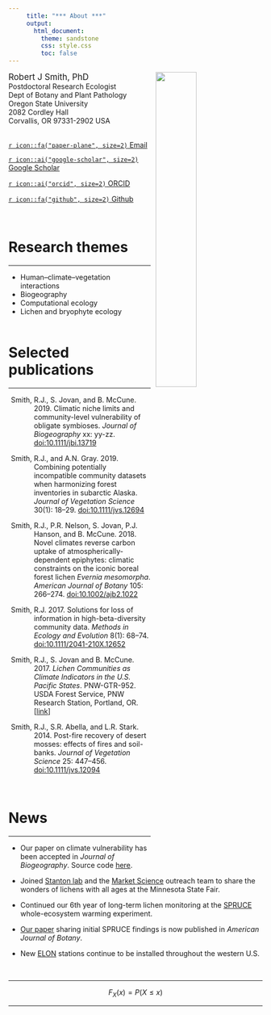 ```yaml
---
     title: "*** About ***"
     output:
       html_document:
         theme: sandstone
         css: style.css
         toc: false
---
```

<img src="images/rjs.png" style="border:0; margin-right: 10px; margin-left: 10px" align="right" width="40%" alt="">

<span style='font-size: 1.2em;'>Robert J Smith, PhD</span>  
Postdoctoral Research Ecologist  
Dept of Botany and Plant Pathology  
Oregon State University  
2082 Cordley Hall  
Corvallis, OR 97331-2902 USA  
\  

[`r icon::fa("paper-plane", size=2)` Email](smithr2@oregonstate.edu){target="_blank"}

[`r icon::ai("google-scholar", size=2)` Google Scholar ](http://scholar.google.com/citations?user=YkwN1lAAAAAJ){target="_blank"}

[`r icon::ai("orcid", size=2)` ORCID](http://orcid.org/0000-0001-5085-634X){target="_blank"}

[`r icon::fa("github", size=2)` Github ](https://github.com/phytomosaic/){target="_blank"}

\  
\  

# Research themes
******  

- Human–climate–vegetation interactions  
- Biogeography  
- Computational ecology  
- Lichen and bryophyte ecology  
\  

# Selected publications
******  

<p style="padding-left:10%; text-indent:-10%;">
Smith, R.J., S. Jovan, and B. McCune. 2019. Climatic niche limits and community-level vulnerability of obligate symbioses. *Journal of Biogeography* xx: yy-zz. [doi:10.1111/jbi.13719](doi.org/10.1111/jbi.13719){target="_blank"}</p>

<p style="padding-left:10%; text-indent:-10%;">
Smith, R.J., and A.N. Gray. 2019. Combining potentially incompatible community datasets when harmonizing forest inventories in subarctic Alaska. *Journal of Vegetation Science* 30(1): 18–29. [doi:10.1111/jvs.12694](doi.org/10.1111/jvs.12694){target="_blank"}</p>

<p style="padding-left:10%; text-indent:-10%;">
Smith, R.J., P.R. Nelson, S. Jovan, P.J. Hanson, and B. McCune. 2018. Novel climates reverse carbon uptake of atmospherically-dependent epiphytes: climatic constraints on the iconic boreal forest lichen *Evernia mesomorpha*. *American Journal of Botany* 105: 266–274. [doi:10.1002/ajb2.1022](doi.org/10.1002/ajb2.1022){target="_blank"}</p>

<p style="padding-left:10%; text-indent:-10%;">
Smith, R.J. 2017. Solutions for loss of information in high-beta-diversity community data. *Methods in Ecology and Evolution* 8(1): 68–74. [doi:10.1111/2041-210X.12652](doi.org/10.1111/2041-210X.12652){target="_blank"}</p>

<p style="padding-left:10%; text-indent:-10%;">
Smith, R.J., S. Jovan and B. McCune. 2017. *Lichen Communities as Climate Indicators in the U.S. Pacific States*. PNW-GTR-952. USDA Forest Service, PNW Research Station, Portland, OR. [[link](https://www.fs.usda.gov/treesearch/pubs/54532)]</p>

<p style="padding-left:10%; text-indent:-10%;">
Smith, R.J., S.R. Abella, and L.R. Stark. 2014. Post-fire recovery of desert mosses: effects of fires and soil-banks. *Journal of Vegetation Science* 25: 447–456. [doi:10.1111/jvs.12094](doi.org/10.1111/jvs.12094){target="_blank"}</p>
\  

# News
******  

- Our paper on climate vulnerability has been accepted in *Journal of Biogeography*. Source code [here](https://github.com/phytomosaic/vuln){target="_blank"}.  

- Joined [Stanton lab](https://cbs.umn.edu/contacts/daniel-stanton-0){target="_blank"} and the [Market Science](https://cbs.umn.edu/market-science/about){target="_blank"} outreach team to share the wonders of lichens with all ages at the Minnesota State Fair.  

- Continued our 6th year of long-term lichen monitoring at the [SPRUCE](https://mnspruce.ornl.gov){target="_blank"} whole-ecosystem warming experiment.  

- [Our paper](doi:10.1002/ajb2.1022){target="_blank"} sharing initial SPRUCE findings is now published in *American Journal of Botany*.  

- New [ELON](https://elonpreview.weebly.com/){target="_blank"} stations continue to be installed throughout the western U.S.  

\  

******  

$$F_{X}(x) = P(X \le x)$$

******  

